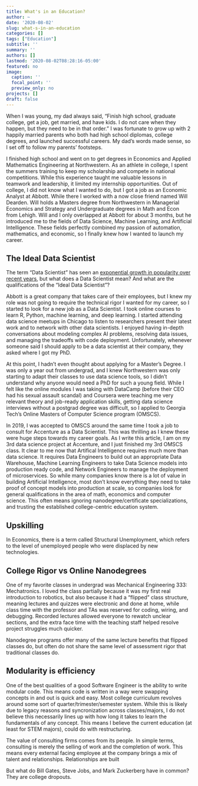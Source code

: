 ```yaml
---
title: What's in an Education?
author: ~
date: '2020-08-02'
slug: what-s-in-an-education
categories: []
tags: ["Education"]
subtitle: ''
summary: ''
authors: []
lastmod: '2020-08-02T08:28:16-05:00'
featured: no
image:
  caption: ''
  focal_point: ''
  preview_only: no
projects: []
draft: false
---
```


When I was young, my dad always said, “Finish high school, graduate college, get a job, get married, and have kids. I do not care when they happen, but they need to be in that order.” I was fortunate to grow up with 2 happily married parents who both had high school diplomas, college degrees, and launched successful careers. My dad’s words made sense, so I set off to follow my parents’ footsteps.

I finished high school and went on to get degrees in Economics and Applied Mathematics Engineering at Northwestern. As an athlete in college, I spent the summers training to keep my scholarship and compete in national competitions. While this experience taught me valuable lessons in teamwork and leadership, it limited my internship opportunities. Out of college, I did not know what I wanted to do, but I got a job as an Economic Analyst at Abbott. While there I worked with a now close friend named Will Dearden. Will holds a Masters degree from Northwestern in Managerial Economics and Strategy and Undergraduate degrees in Math and Econ from Lehigh. Will and I only overlapped at Abbott for about 3 months, but he introduced me to the fields of Data Science, Machine Learning, and Artificial Intelligence. These fields perfectly combined my passion of automation, mathematics, and economic, so I finally knew how I wanted to launch my career.

## The Ideal Data Scientist

The term “Data Scientist” has seen an [exponential growth in popularity over recent years](https://trends.google.com/trends/explore?date=all&q=data%20science), but what does a Data Scientist mean? And what are the qualifications of the “Ideal Data Scientist”? 

Abbott is a great company that takes care of their employees, but I knew my role was not going to require the technical rigor I wanted for my career, so I started to look for a new job as a Data Scientist. I took online courses to learn R, Python, machine learning, and deep learning. I started attending data science meetups in Chicago to listen to researchers present their latest work and to network with other data scientists. I enjoyed having in-depth conversations about modeling complex AI problems, resolving data issues, and managing the tradeoffs with code deployment. Unfortunately, whenever someone said I should apply to be a data scientist at their company, they asked where I got my PhD.

At this point, I hadn’t even thought about applying for a Master’s Degree. I was only a year out from undergrad, and I knew Northwestern was only starting to adapt their classes to use data science tools, so I didn’t understand why anyone would need a PhD for such a young field. While I felt like the online modules I was taking with DataCamp (before their CEO had his sexual assault scandal) and Coursera were teaching me very relevant theory and job-ready application skills, getting data science interviews without a postgrad degree was difficult, so I applied to Georgia Tech’s Online Masters of Computer Science program (OMSCS).

In 2019, I was accepted to OMSCS around the same time I took a job to consult for Accenture as a Data Scientist. This was thrilling as I knew these were huge steps towards my career goals. As I write this article, I am on my 3rd data science project at Accenture, and I just finished my 3rd OMSCS class. It clear to me now that Artifical Intelligence requires much more than data science. It requires Data Engineers to build out an appropriate Data Warehouse, Machine Learning Engineers to take Data Science models into production ready code, and Network Engineers to manage the deployment of microservices. So while many companies know there is a lot of value in building Artificial Intelligence, most don’t know everything they need to take proof of concept models into production at scale, so companies look for general qualifications in the area of math, economics and computer science. This often means ignoring nanodegree/certificate specializations, and trusting the established college-centric education system.

## Upskilling

In Economics, there is a term called Structural Unemployment, which refers to the level of unemployed people who were displaced by new technologies.  

## College Rigor vs Online Nanodegrees

One of my favorite classes in undergrad was Mechanical Engineering 333: Mechatronics. I loved the class partially because it was my first real introduction to robotics, but also because it had a “flipped” class structure, meaning lectures and quizzes were electronic and done at home, while class time with the professor and TAs was reserved for coding, wiring, and debugging. Recorded lectures allowed everyone to rewatch unclear sections, and the extra face time with the teaching staff helped resolve project struggles much quicker.

Nanodegree programs offer many of the same lecture benefits that flipped classes do, but often do not share the same level of assessment rigor that traditional classes do.

## Modularity is efficiency

One of the best qualities of a good Software Engineer is the ability to write modular code. This means code is written in a way were swapping concepts in and out is quick and easy. Most college curriculum revolves around some sort of quarter/trimester/semester system. While this is likely due to legacy reasons and syncronization across classes/majors, I do not believe this necessarily lines up with how long it takes to learn the fundamentals of any concept. This means I believe the current education (at least for STEM majors), could do with restructuring.

The value of consulting firms comes from its people. In simple terms, consulting is merely the selling of work and the completion of work. This means every external facing employee at the company brings a mix of talent and relationships. Relationships are built 

But what do Bill Gates, Steve Jobs, and Mark Zuckerberg have in common? They are college dropouts.

